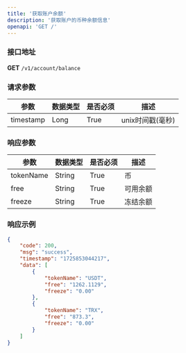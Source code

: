 ```yaml
---
title: '获取账户余额'
description: '获取账户的币种余额信息'
openapi: 'GET /'
---
```


### 接口地址  
**GET** `/v1/account/balance`

### 请求参数

| 参数       | 数据类型 | 是否必须 | 描述               |
|------------|----------|----------|--------------------|
| timestamp  | Long     | True     | unix时间戳(毫秒)   |

### 响应参数

| 参数       | 数据类型 | 是否必须 | 描述         |
|------------|----------|----------|--------------|
| tokenName  | String   | True     | 币       |
| free       | String   | True     | 可用余额     |
| freeze     | String   | True     | 冻结余额     |

### 响应示例

```json
{
    "code": 200,
    "msg": "success",
    "timestamp": "1725853044217",
    "data": [       
        {
            "tokenName": "USDT",
            "free": "1262.1129",
            "freeze": "0.00"
        },
        {
            "tokenName": "TRX",
            "free": "873.3",
            "freeze": "0.00"
        }
    ]
}